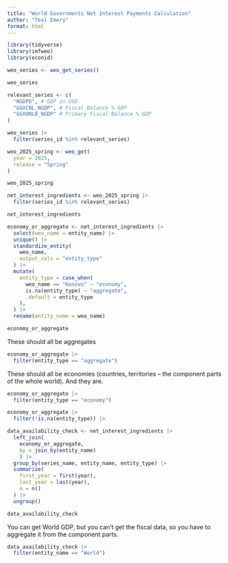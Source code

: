 ```yaml
---
title: "World Governments Net Interest Payments Calculation"
author: "Teal Emery"
format: html
---
```


```r
library(tidyverse)
library(imfweo)
library(econid)
```


```r
weo_series <- weo_get_series()

weo_series
```


```r
relevant_series <- c(
  "NGDPD", # GDP in USD
  "GGXCNL_NGDP", # Fiscal Balance % GDP
  "GGXONLB_NGDP" # Primary Fiscal Balance % GDP
)

weo_series |> 
  filter(series_id %in% relevant_series)
```


```r
weo_2025_spring <- weo_get(
  year = 2025,
  release = "Spring"
)

weo_2025_spring
```

```r
net_interest_ingredients <- weo_2025_spring |> 
  filter(series_id %in% relevant_series)

net_interest_ingredients
```




```r
economy_or_aggregate <- net_interest_ingredients |> 
  select(weo_name = entity_name) |> 
  unique() |> 
  standardize_entity(
    weo_name,
    output_cols = "entity_type"
  ) |> 
  mutate(
    entity_type = case_when(
      weo_name == "Kosovo" ~ "economy",
      is.na(entity_type) ~ "aggregate",
      .default = entity_type
    ),
  ) |> 
  rename(entity_name = weo_name)

economy_or_aggregate
```

These should all be aggregates
```r
economy_or_aggregate |> 
  filter(entity_type == "aggregate")
```
These should all be economies (countries, territories -- the component parts of the whole world). And they are.

```r
economy_or_aggregate |> 
  filter(entity_type == "economy")
```


```r
economy_or_aggregate |> 
  filter(!is.na(entity_type)) |> 
```


```r
data_availability_check <- net_interest_ingredients |> 
  left_join(
    economy_or_aggregate,
    by = join_by(entity_name)
    ) |> 
  group_by(series_name, entity_name, entity_type) |>
  summarize(
    first_year = first(year),
    last_year = last(year),
    n = n()
  ) |> 
  ungroup()

data_availability_check
```

You can get World GDP, but you can't get the fiscal data, so you have to aggregate it from the component parts.
```r
data_availability_check |> 
  filter(entity_name == "World")
```

